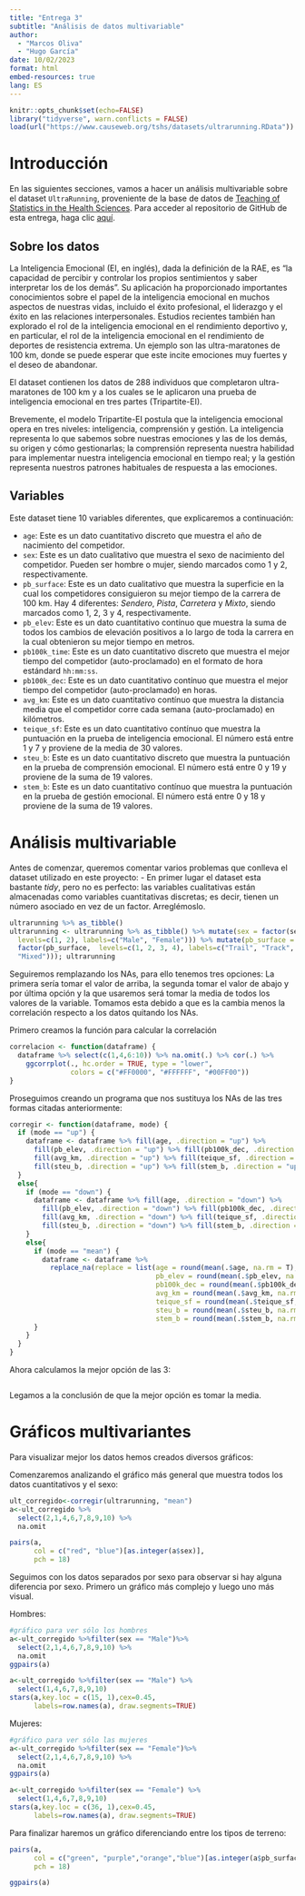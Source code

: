 ```yaml
---
title: "Entrega 3"
subtitle: "Análisis de datos multivariable"
author:
  - "Marcos Oliva"
  - "Hugo García"
date: 10/02/2023
format: html
embed-resources: true
lang: ES
---
```


```r
knitr::opts_chunk$set(echo=FALSE)
library("tidyverse", warn.conflicts = FALSE)
load(url("https://www.causeweb.org/tshs/datasets/ultrarunning.RData"))
```

# Introducción

En las siguientes secciones, vamos a hacer un análisis multivariable sobre el dataset `UltraRunning`, proveniente de la base de datos de [Teaching of Statistics in the Health Sciences](https://www.causeweb.org/tshs/ultra-running). Para acceder al repositorio de GitHub de esta entrega, haga clic [aquí](https://github.com/MarcosOlivaMunoz/Entrega-3-AD.git).

## Sobre los datos

La Inteligencia Emocional (EI, en inglés), dada la definición de la RAE, es "la capacidad de percibir y controlar los propios sentimientos y saber interpretar los de los demás". Su aplicación ha proporcionado importantes conocimientos sobre el papel de la inteligencia emocional en muchos aspectos de nuestras vidas, incluido el éxito profesional, el liderazgo y el éxito en las relaciones interpersonales. Estudios recientes también han explorado el rol de la inteligencia emocional en el rendimiento deportivo y, en particular, el rol de la inteligencia emocional en el rendimiento de deportes de resistencia extrema. Un ejemplo son las ultra-maratones de 100 km, donde se puede esperar que este incite emociones muy fuertes y el deseo de abandonar.

El dataset contienen los datos de 288 individuos que completaron ultra-maratones de 100 km y a los cuales se le aplicaron una prueba de inteligencia emocional en tres partes (Tripartite-EI).

Brevemente, el modelo Tripartite-EI postula que la inteligencia emocional opera en tres niveles: inteligencia, comprensión y gestión. La inteligencia representa lo que sabemos sobre nuestras emociones y las de los demás, su origen y cómo gestionarlas; la comprensión representa nuestra habilidad para implementar nuestra inteligencia emocional en tiempo real; y la gestión representa nuestros patrones habituales de respuesta a las emociones.

## Variables

Este dataset tiene 10 variables diferentes, que explicaremos a continuación:

-   `age`: Este es un dato cuantitativo discreto que muestra el año de nacimiento del competidor.
-   `sex`: Este es un dato cualitativo que muestra el sexo de nacimiento del competidor. Pueden ser hombre o mujer, siendo marcados como $1$ y $2$, respectivamente.
-   `pb_surface`: Este es un dato cualitativo que muestra la superficie en la cual los competidores consiguieron su mejor tiempo de la carrera de 100 km. Hay 4 diferentes: *Sendero*, *Pista*, *Carretera* y *Mixto*, siendo marcados como $1$, $2$, $3$ y $4$, respectivamente.
-   `pb_elev`: Este es un dato cuantitativo contínuo que muestra la suma de todos los cambios de elevación positivos a lo largo de toda la carrera en la cual obtenieron su mejor tiempo en metros.
-   `pb100k_time`: Este es un dato cuantitativo discreto que muestra el mejor tiempo del competidor (auto-proclamado) en el formato de hora estándard `hh:mm:ss`.
-   `pb100k_dec`: Este es un dato cuantitativo contínuo que muestra el mejor tiempo del competidor (auto-proclamado) en horas.
-   `avg_km`: Este es un dato cuantitativo contínuo que muestra la distancia media que el competidor corre cada semana (auto-proclamado) en kilómetros.
-   `teique_sf`: Este es un dato cuantitativo contínuo que muestra la puntuación en la prueba de inteligencia emocional. El número está entre $1$ y $7$ y proviene de la media de 30 valores.
-   `steu_b`: Este es un dato cuantitativo discreto que muestra la puntuación en la prueba de comprensión emocional. El número está entre $0$ y $19$ y proviene de la suma de 19 valores.
-   `stem_b`: Este es un dato cuantitativo contínuo que muestra la puntuación en la prueba de gestión emocional. El número está entre $0$ y $18$ y proviene de la suma de 19 valores.

# Análisis multivariable

Antes de comenzar, queremos comentar varios problemas que conlleva el dataset utilizado en este proyecto:
- En primer lugar el dataset esta bastante *tidy*, pero no es perfecto: las variables cualitativas están almacenadas como variables cuantitativas discretas; es decir, tienen un número asociado en vez de un factor. Arreglémoslo.

```r
ultrarunning %>% as_tibble()
ultrarunning <- ultrarunning %>% as_tibble() %>% mutate(sex = factor(sex,
  levels=c(1, 2), labels=c("Male", "Female"))) %>% mutate(pb_surface =
  factor(pb_surface,  levels=c(1, 2, 3, 4), labels=c("Trail", "Track", "Road",
  "Mixed"))); ultrarunning
```

Seguiremos remplazando los NAs, para ello tenemos tres opciones:
La primera sería tomar el valor de arriba, la segunda tomar el valor de abajo y por última opción y la que usaremos será tomar la media de todos los valores de la variable. Tomamos esta debido a que es la cambia menos la correlación respecto a los datos quitando los NAs.

Primero creamos la función para calcular la correlación

```r
correlacion <- function(dataframe) {
  dataframe %>% select(c(1,4,6:10)) %>% na.omit(.) %>% cor(.) %>% 
    ggcorrplot(., hc.order = TRUE, type = "lower", 
               colors = c("#FF0000", "#FFFFFF", "#00FF00"))
}

```

Proseguimos creando un programa que nos sustituya los NAs de las tres formas citadas anteriormente:

```r
corregir <- function(dataframe, mode) {
  if (mode == "up") {
    dataframe <- dataframe %>% fill(age, .direction = "up") %>%
      fill(pb_elev, .direction = "up") %>% fill(pb100k_dec, .direction = "up") %>%
      fill(avg_km, .direction = "up") %>% fill(teique_sf, .direction = "up") %>%
      fill(steu_b, .direction = "up") %>% fill(stem_b, .direction = "up")
  }
  else{
    if (mode == "down") {
      dataframe <- dataframe %>% fill(age, .direction = "down") %>%
        fill(pb_elev, .direction = "down") %>% fill(pb100k_dec, .direction = "down") %>%
        fill(avg_km, .direction = "down") %>% fill(teique_sf, .direction = "down") %>%
        fill(steu_b, .direction = "down") %>% fill(stem_b, .direction = "down")
    }
    else{
      if (mode == "mean") {
        dataframe <- dataframe %>% 
          replace_na(replace = list(age = round(mean(.$age, na.rm = T),0),
                                    pb_elev = round(mean(.$pb_elev, na.rm = T),0),
                                    pb100k_dec = round(mean(.$pb100k_dec, na.rm = T),2),
                                    avg_km = round(mean(.$avg_km, na.rm = T),0),
                                    teique_sf = round(mean(.$teique_sf, na.rm = T),6),
                                    steu_b = round(mean(.$steu_b, na.rm = T),0),
                                    stem_b = round(mean(.$stem_b, na.rm = T),6)))
      }
    }
  }
}
```

Ahora calculamos la mejor opción de las 3:

```r

```

Legamos a la conclusión de que la mejor opción es tomar la media.

# Gráficos multivariantes
Para visualizar mejor los datos hemos creados diversos gráficos:

Comenzaremos analizando el gráfico más general que muestra todos los datos cuantitativos y el sexo:

```r
ult_corregido<-corregir(ultrarunning, "mean")
a<-ult_corregido %>%
  select(2,1,4,6,7,8,9,10) %>%
  na.omit

pairs(a,
      col = c("red", "blue")[as.integer(a$sex)],
      pch = 18)
```

Seguimos con los datos separados por sexo para observar si hay alguna diferencia por sexo. Primero un gráfico más complejo y luego uno más visual.

Hombres:
```r
#gráfico para ver sólo los hombres
a<-ult_corregido %>%filter(sex == "Male")%>%
  select(2,1,4,6,7,8,9,10) %>%
  na.omit
ggpairs(a)

a<-ult_corregido %>%filter(sex == "Male") %>%
  select(1,4,6,7,8,9,10)
stars(a,key.loc = c(15, 1),cex=0.45,
      labels=row.names(a), draw.segments=TRUE)
```
Mujeres:
```r
#gráfico para ver sólo las mujeres
a<-ult_corregido %>%filter(sex == "Female")%>%
  select(2,1,4,6,7,8,9,10) %>%
  na.omit
ggpairs(a)

a<-ult_corregido %>%filter(sex == "Female") %>%
  select(1,4,6,7,8,9,10)
stars(a,key.loc = c(36, 1),cex=0.45,
      labels=row.names(a), draw.segments=TRUE)
```

Para finalizar haremos un gráfico diferenciando entre los tipos de terreno:

```r
pairs(a,
      col = c("green", "purple","orange","blue")[as.integer(a$pb_surface)],
      pch = 18)

ggpairs(a)

```



